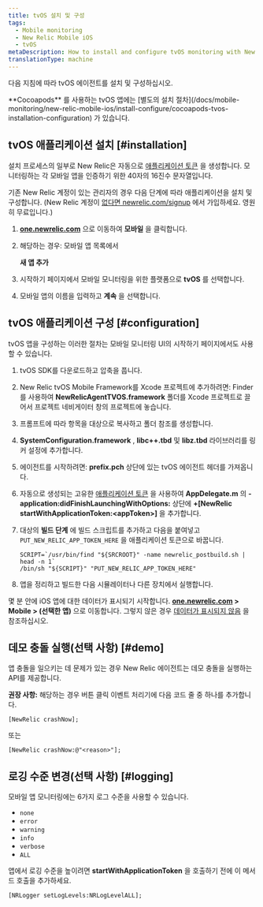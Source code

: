 ```yaml
---
title: tvOS 설치 및 구성
tags:
  - Mobile monitoring
  - New Relic Mobile iOS
  - tvOS
metaDescription: How to install and configure tvOS monitoring with New Relic
translationType: machine
---
```


다음 지침에 따라 tvOS 에이전트를 설치 및 구성하십시오.

<Callout variant="tip">
  **Cocoapods** 를 사용하는 tvOS 앱에는 [별도의 설치 절차](/docs/mobile-monitoring/new-relic-mobile-ios/install-configure/cocoapods-tvos-installation-configuration) 가 있습니다.
</Callout>

## tvOS 애플리케이션 설치 [#installation]

설치 프로세스의 일부로 New Relic은 자동으로 [애플리케이션 토큰](/docs/mobile-apps/viewing-your-application-token) 을 생성합니다. 모니터링하는 각 모바일 앱을 인증하기 위한 40자의 16진수 문자열입니다.

기존 New Relic 계정이 있는 관리자의 경우 다음 단계에 따라 애플리케이션을 설치 및 구성합니다. (New Relic 계정이 [없다면 newrelic.com/signup](https://newrelic.com/signup) 에서 가입하세요. 영원히 무료입니다.)

1. **[one.newrelic.com](https://one.newrelic.com)** 으로 이동하여 **모바일** 을 클릭합니다.

2. 해당하는 경우: 모바일 앱 목록에서

   <Icon name="fe-plus-circle"/>

   **새 앱 추가**

3. 시작하기 페이지에서 모바일 모니터링을 위한 플랫폼으로 **tvOS** 를 선택합니다.

4. 모바일 앱의 이름을 입력하고 **계속** 을 선택합니다.

## tvOS 애플리케이션 구성 [#configuration]

tvOS 앱을 구성하는 이러한 절차는 모바일 모니터링 UI의 시작하기 페이지에서도 사용할 수 있습니다.

1. tvOS SDK를 다운로드하고 압축을 풉니다.

2. New Relic tvOS Mobile Framework를 Xcode 프로젝트에 추가하려면: Finder를 사용하여 **NewRelicAgentTVOS.framework** 폴더를 Xcode 프로젝트로 끌어서 프로젝트 네비게이터 창의 프로젝트에 놓습니다.

3. 프롬프트에 따라 항목을 대상으로 복사하고 폴더 참조를 생성합니다.

4. **SystemConfiguration.framework** , **libc++.tbd** 및 **libz.tbd** 라이브러리를 링커 설정에 추가합니다.

5. 에이전트를 시작하려면: **prefix.pch** 상단에 있는 tvOS 에이전트 헤더를 가져옵니다.

6. 자동으로 생성되는 고유한 [애플리케이션 토큰](/docs/mobile-apps/viewing-your-application-token) 을 사용하여 **AppDelegate.m** 의 **-application:didFinishLaunchingWithOptions:** 상단에 **+\[NewRelic startWithApplicationToken:&lt;appToken>]** 을 추가합니다.

7. 대상의 **빌드 단계** 에 빌드 스크립트를 추가하고 다음을 붙여넣고 `PUT_NEW_RELIC_APP_TOKEN_HERE` 을 애플리케이션 토큰으로 바꿉니다.

   ```
   SCRIPT=`/usr/bin/find "${SRCROOT}" -name newrelic_postbuild.sh | head -n 1`
   /bin/sh "${SCRIPT}" "PUT_NEW_RELIC_APP_TOKEN_HERE"
   ```

8. 앱을 정리하고 빌드한 다음 시뮬레이터나 다른 장치에서 실행합니다.

몇 분 안에 iOS 앱에 대한 데이터가 표시되기 시작합니다. **[one.newrelic.com](https://one.newrelic.com) > Mobile > (선택한 앱)** 으로 이동합니다. 그렇지 않은 경우 [데이터가 표시되지 않음](/docs/mobile-monitoring/mobile-monitoring-installation/ios/no-data-appears-ios) 을 참조하십시오.

## 데모 충돌 실행(선택 사항) [#demo]

앱 충돌을 일으키는 데 문제가 있는 경우 New Relic 에이전트는 데모 충돌을 실행하는 API를 제공합니다.

**권장 사항:** 해당하는 경우 버튼 클릭 이벤트 처리기에 다음 코드 줄 중 하나를 추가합니다.

```
[NewRelic crashNow];
```

또는

```
[NewRelic crashNow:@"<reason>"];
```

## 로깅 수준 변경(선택 사항) [#logging]

모바일 앱 모니터링에는 6가지 로그 수준을 사용할 수 있습니다.

* `none`
* `error`
* `warning`
* `info`
* `verbose`
* `ALL`

앱에서 로깅 수준을 높이려면 **startWithApplicationToken** 을 호출하기 전에 이 메서드 호출을 추가하세요.

```
[NRLogger setLogLevels:NRLogLevelALL];
```